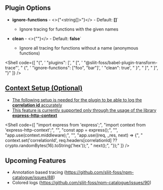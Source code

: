 
## Plugin Options

- **ignore-functions** - <>{"<string[]>"}</> - Default: **[]**`

  - Ignore tracing for functions with the given names

- **clean** - <>{"<boolean>"}</> - Default: **false**`
  - Ignore all tracing for functions without a name (anonymous functions)

<Shell
  code={[
    "{",
    '  "plugins": [',
    "     [",
    '         "@sliit-foss/babel-plugin-transform-trace"',
    "         {",
    '             "ignore-functions": ["foo", "bar"]',
    '             "clean": true',
    "         }",
    "     ]",
    "  ]",
    "}"
  ]}
/>

<div className="border-docs my-3" /> <a href="#context-setup" />

## Context Setup (Optional)

- The following setup is needed for the plugin to be able to log the **correlation id** accurately
- This feature is currently supported only through the usage of the library **[express-http-context](https://www.npmjs.com/package/express-http-context)**

<Installer library="express-http-context" />

<Shell
  code={[
    "import express from 'express';",
    "import context from 'express-http-context';",
    "",
    "const app = express();",
    "",
    "app.use(context.middleware);",
    "",
    "app.use((req, _res, next) => {",
    "    context.set('correlationId', req.headers[correlationId] ?? crypto.randomBytes(16).toString('hex'));",
    "    next();",
    "});"
  ]}
/>

<div className="border-docs" />

## Upcoming Features

- Annotation based tracing (https://github.com/sliit-foss/npm-catalogue/issues/88)
- Colored logs (https://github.com/sliit-foss/npm-catalogue/issues/90)
